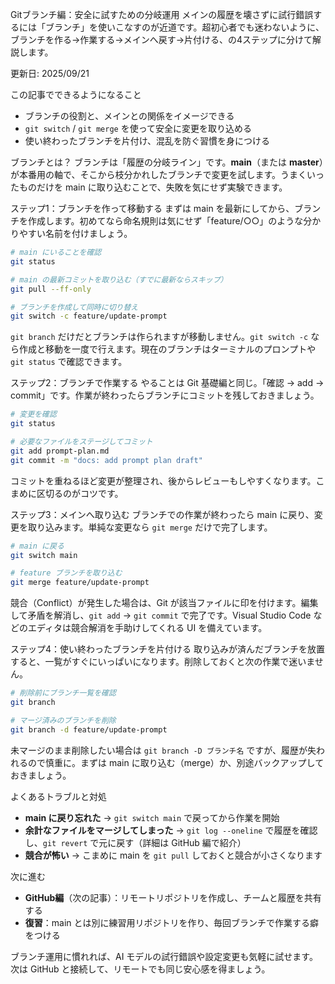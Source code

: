 ---
---


<Heading level={1}>Gitブランチ編：安全に試すための分岐運用</Heading>
<Text>
  メインの履歴を壊さずに試行錯誤するには「ブランチ」を使いこなすのが近道です。超初心者でも迷わないように、ブランチを作る→作業する→メインへ戻す→片付ける、の4ステップに分けて解説します。
</Text>
<div className="mt-4 inline-flex items-center gap-1.5 rounded-full bg-indigo-50 px-2.5 py-1 text-xs/5 font-semibold text-indigo-800 ring-1 ring-indigo-200 dark:bg-indigo-400/10 dark:text-indigo-200 dark:ring-indigo-300/30">
  更新日: 2025/09/21
</div>

<Divider soft className="my-10" />

<Subheading level={2}>この記事でできるようになること</Subheading>
<ul className="mt-4 space-y-3 text-base/7 text-gray-700 dark:text-gray-300">
  <li>
    ブランチの役割と、メインとの関係をイメージできる
  </li>
  <li>
    <Code>git switch</Code> / <Code>git merge</Code> を使って安全に変更を取り込める
  </li>
  <li>
    使い終わったブランチを片付け、混乱を防ぐ習慣を身につける
  </li>
</ul>

<Divider soft className="my-10" />

<Subheading level={2}>ブランチとは？</Subheading>
<Text className="mt-3">
  ブランチは「履歴の分岐ライン」です。<Strong>main</Strong>（または <Strong>master</Strong>）が本番用の軸で、そこから枝分かれしたブランチで変更を試します。うまくいったものだけを main に取り込むことで、失敗を気にせず実験できます。
</Text>

<Divider className="my-12" />

<Subheading level={2}>ステップ1：ブランチを作って移動する</Subheading>
<Text className="mt-3">
  まずは main を最新にしてから、ブランチを作成します。初めてなら命名規則は気にせず「feature/○○」のような分かりやすい名前を付けましょう。
</Text>

```bash
# main にいることを確認
git status

# main の最新コミットを取り込む（すでに最新ならスキップ）
git pull --ff-only

# ブランチを作成して同時に切り替え
git switch -c feature/update-prompt
```

<Text className="mt-4">
  <Code>git branch</Code> だけだとブランチは作られますが移動しません。<Code>git switch -c</Code> なら作成と移動を一度で行えます。現在のブランチはターミナルのプロンプトや <Code>git status</Code> で確認できます。
</Text>

<Divider className="my-12" />

<Subheading level={2}>ステップ2：ブランチで作業する</Subheading>
<Text className="mt-3">
  やることは Git 基礎編と同じ。「確認 → add → commit」です。作業が終わったらブランチにコミットを残しておきましょう。
</Text>

```bash
# 変更を確認
git status

# 必要なファイルをステージしてコミット
git add prompt-plan.md
git commit -m "docs: add prompt plan draft"
```

<Text className="mt-4">
  コミットを重ねるほど変更が整理され、後からレビューもしやすくなります。こまめに区切るのがコツです。
</Text>

<Divider className="my-12" />

<Subheading level={2}>ステップ3：メインへ取り込む</Subheading>
<Text className="mt-3">
  ブランチでの作業が終わったら main に戻り、変更を取り込みます。単純な変更なら <Code>git merge</Code> だけで完了します。
</Text>

```bash
# main に戻る
git switch main

# feature ブランチを取り込む
git merge feature/update-prompt
```

<Text className="mt-4">
  競合（Conflict）が発生した場合は、Git が該当ファイルに印を付けます。編集して矛盾を解消し、<Code>git add</Code> → <Code>git commit</Code> で完了です。Visual Studio Code などのエディタは競合解消を手助けしてくれる UI を備えています。
</Text>

<Divider className="my-12" />

<Subheading level={2}>ステップ4：使い終わったブランチを片付ける</Subheading>
<Text className="mt-3">
  取り込みが済んだブランチを放置すると、一覧がすぐにいっぱいになります。削除しておくと次の作業で迷いません。
</Text>

```bash
# 削除前にブランチ一覧を確認
git branch

# マージ済みのブランチを削除
git branch -d feature/update-prompt
```

<Text className="mt-4">
  未マージのまま削除したい場合は <Code>git branch -D ブランチ名</Code> ですが、履歴が失われるので慎重に。まずは main に取り込む（merge）か、別途バックアップしておきましょう。
</Text>

<Divider className="my-12" />

<Subheading level={2}>よくあるトラブルと対処</Subheading>
<ul className="mt-4 space-y-3 text-base/7 text-gray-700 dark:text-gray-300">
  <li>
    <Strong>main に戻り忘れた</Strong> → <Code>git switch main</Code> で戻ってから作業を開始
  </li>
  <li>
    <Strong>余計なファイルをマージしてしまった</Strong> → <Code>git log --oneline</Code> で履歴を確認し、<Code>git revert</Code> で元に戻す（詳細は GitHub 編で紹介）
  </li>
  <li>
    <Strong>競合が怖い</Strong> → こまめに main を <Code>git pull</Code> しておくと競合が小さくなります
  </li>
</ul>

<Divider soft className="my-10" />

<Subheading level={2}>次に進む</Subheading>
<ul className="mt-4 space-y-3 text-base/7 text-gray-700 dark:text-gray-300">
  <li>
    <Strong>GitHub編</Strong>（次の記事）：リモートリポジトリを作成し、チームと履歴を共有する
  </li>
  <li>
    <Strong>復習</Strong>：main とは別に練習用リポジトリを作り、毎回ブランチで作業する癖をつける
  </li>
</ul>

<Text className="mt-6">
  ブランチ運用に慣れれば、AI モデルの試行錯誤や設定変更も気軽に試せます。次は GitHub と接続して、リモートでも同じ安心感を得ましょう。
</Text>
